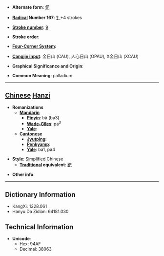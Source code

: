* '''Alternate form''': [[鈀]]

* '''[[Wiktionary:Chinese radical index| Radical]] Number 167''': [[Wiktionary:Chinese radical index 钅|钅]]+4 strokes

* '''[[Wiktionary:Chinese total strokes index|Stroke number]]''': [[Wiktionary:Chinese total strokes index 9|9]]

* '''Stroke order''': 

* '''[[Wiktionary:Chinese four corner index|Four-Corner System]]''': 

* '''[[Wiktionary:Chinese Cangjie index|Cangjie input]]''': 金日山 (CAU), 人心日山 (OPAU), X金日山 (XCAU)

* '''Graphical Significance and Origin''': 

* '''Common Meaning''': palladium

----

== [[Chinese]] [[Hanzi]] ==

* '''Romanizations'''
** '''[[Mandarin]]'''
*** '''[[Pinyin]]''': bǎ (ba3)
*** '''[[Wade-Giles]]''': pa<sup>3</sup>
*** '''[[Yale]]''': 
** '''[[Cantonese]]'''
*** '''[[Jyutping]]''':
*** '''[[Penkyamp]]''': 
*** '''[[Yale]]''': ba1, pa4

* '''Style''': [[Simplified Chinese]] 
** '''[[Traditional Chinese|Traditional]] equivalent''': [[鈀]]

* '''Other info''': 

----

== Dictionary Information ==

* KangXi: 1328.061
* Hanyu Da Zidian: 64181.030

== Technical Information ==

* '''Unicode''':
** Hex: 94AF
** Decimal: 38063